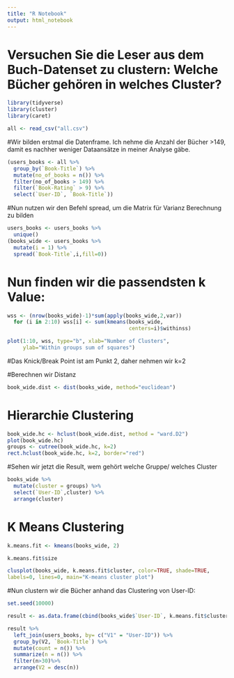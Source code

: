 ```yaml
---
title: "R Notebook"
output: html_notebook
---
```


# Versuchen Sie die Leser aus dem Buch-Datenset zu clustern: Welche Bücher gehören in welches Cluster?


```r
library(tidyverse)
library(cluster)
library(caret)
```

```r
all <- read_csv("all.csv")
```

#Wir bilden erstmal die Datenframe. Ich nehme die Anzahl der Bücher >149, damit es nachher weniger Dataansätze in meiner Analyse gäbe. 

```r
(users_books <- all %>%
  group_by(`Book-Title`) %>%
  mutate(no_of_books = n()) %>%
  filter(no_of_books > 149) %>%
  filter(`Book-Rating` > 9) %>%
  select(`User-ID`, `Book-Title`))
```

#Nun nutzen wir den Befehl spread, um die Matrix für Varianz Berechnung zu bilden

```r
users_books <- users_books %>%
  unique()
(books_wide <- users_books %>%
  mutate(i = 1) %>%
  spread(`Book-Title`,i,fill=0))
```
# Nun finden wir die passendsten k Value:

```r
wss <- (nrow(books_wide)-1)*sum(apply(books_wide,2,var))
  for (i in 2:10) wss[i] <- sum(kmeans(books_wide,
                                       centers=i)$withinss)
```

```r
plot(1:10, wss, type="b", xlab="Number of Clusters",
     ylab="Within groups sum of squares")
```

#Das Knick/Break Point ist am Punkt 2, daher nehmen wir k=2

#Berechnen wir Distanz
```r
book_wide.dist <- dist(books_wide, method="euclidean")
```





# Hierarchie Clustering

```r
book_wide.hc <- hclust(book_wide.dist, method = "ward.D2")
plot(book_wide.hc)
groups <- cutree(book_wide.hc, k=2) 
rect.hclust(book_wide.hc, k=2, border="red")
```

#Sehen wir jetzt die Result, wem gehört welche Gruppe/ welches Cluster
```r
books_wide %>%
  mutate(cluster = groups) %>%
  select(`User-ID`,cluster) %>% 
  arrange(cluster)
```



# K Means Clustering

```r
k.means.fit <- kmeans(books_wide, 2) 
```


```r
k.means.fit$size
```

```r
clusplot(books_wide, k.means.fit$cluster, color=TRUE, shade=TRUE,
labels=0, lines=0, main="K-means cluster plot")
```

#Nun clustern wir die Bücher anhand das Clustering von User-ID:
```r
set.seed(10000)
```

```r
result <- as.data.frame(cbind(books_wide$`User-ID`, k.means.fit$cluster))
```

```r
result %>%
  left_join(users_books, by= c("V1" = "User-ID")) %>%
  group_by(V2, `Book-Title`) %>%
  mutate(count = n()) %>%
  summarize(n = n()) %>%
  filter(n>30)%>%
  arrange(V2 = desc(n))
```

